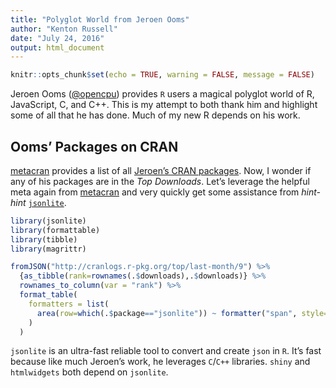 ```yaml
---
title: "Polyglot World from Jeroen Ooms"
author: "Kenton Russell"
date: "July 24, 2016"
output: html_document
---
```


```r
knitr::opts_chunk$set(echo = TRUE, warning = FALSE, message = FALSE)
```

Jeroen Ooms ([\@opencpu](https://jeroenooms.github.io/)) provides `R` users a magical polyglot world of R, JavaScript, C, and C++.  This is my attempt to both thank him and highlight some of all that he has done.  Much of my new R depends on his work.

## Ooms' Packages on CRAN

[metacran](http://www.r-pkg.org/) provides a list of all [Jeroen's CRAN packages](http://www.r-pkg.org/maint/jeroen.ooms@stat.ucla.edu).  Now, I wonder if any of his packages are in the *Top Downloads*. Let's leverage the helpful meta again from [metacran](http://www.r-pkg.org/) and very quickly get some assistance from *hint-hint* [`jsonlite`](https://cran.r-project.org/web/packages/jsonlite/index.html).


```r
library(jsonlite)
library(formattable)
library(tibble)
library(magrittr)

fromJSON("http://cranlogs.r-pkg.org/top/last-month/9") %>%
  {as_tibble(rank=rownames(.$downloads),.$downloads)} %>%
  rownames_to_column(var = "rank") %>%
  format_table(
    formatters = list(
      area(row=which(.$package=="jsonlite")) ~ formatter("span", style="background-color:#D4F")
    )
  )
```

`jsonlite` is an ultra-fast reliable tool to convert and create `json` in `R`.  It's fast because like much Jeroen's work, he leverages `C`/`C++` libraries.  `shiny` and `htmlwidgets` both depend on `jsonlite`.


